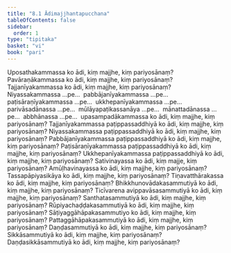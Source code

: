 ```yaml
---
title: "8.1 Ādimajjhantapucchana"
tableOfContents: false
sidebar:
  order: 1
type: "tipitaka"
basket: "vi"
book: "pari"
---
```



<DynamicBreadcrumb />

<Division number="332" book="pari" e="ch" v="5" p="251">

<Paragraph number="1593" book="pari">
Uposathakammassa ko ādi, kiṃ majjhe, kiṃ pariyosānaṃ? Pavāraṇākammassa ko ādi, kiṃ majjhe, kiṃ pariyosānaṃ? Tajjanīyakammassa ko ādi, kiṃ majjhe, kiṃ pariyosānaṃ? Niyassakammassa …pe…  pabbājanīyakammassa …pe…  paṭisāraṇīyakammassa …pe…  ukkhepanīyakammassa …pe…  parivāsadānassa …pe…  mūlāyapaṭikassanāya …pe…  mānattadānassa …pe…  abbhānassa …pe…  upasampadākammassa ko ādi, kiṃ majjhe, kiṃ pariyosānaṃ? Tajjanīyakammassa paṭippassaddhiyā ko ādi, kiṃ majjhe, kiṃ pariyosānaṃ? Niyassakammassa paṭippassaddhiyā ko ādi, kiṃ majjhe, kiṃ pariyosānaṃ? Pabbājanīyakammassa paṭippassaddhiyā ko ādi, kiṃ majjhe, kiṃ pariyosānaṃ? Paṭisāraṇīyakammassa paṭippassaddhiyā ko ādi, kiṃ majjhe, kiṃ pariyosānaṃ? Ukkhepanīyakammassa paṭippassaddhiyā ko ādi, kiṃ majjhe, kiṃ pariyosānaṃ? Sativinayassa ko ādi, kiṃ majje, kiṃ pariyosānaṃ? Amūḷhavinayassa ko ādi, kiṃ majjhe, kiṃ pariyosānaṃ? Tassapāpiyasikāya ko ādi, kiṃ majjhe, kiṃ pariyosānaṃ? Tiṇavatthārakassa ko ādi, kiṃ majjhe, kiṃ pariyosānaṃ? Bhikkhunovādakasammutiyā ko ādi, kiṃ majjhe, kiṃ pariyosānaṃ? Ticīvarena avippavāsasammutiyā ko ādi, kiṃ majjhe, kiṃ pariyosānaṃ? Santhatasammutiyā ko ādi, kiṃ majjhe, kiṃ pariyosānaṃ? Rūpiyachaḍḍakasammutiyā ko ādi, kiṃ majjhe, kiṃ pariyosānaṃ? Sāṭiyaggāhāpakasammutiyo ko ādi, kiṃ majjhe, kiṃ pariyosānaṃ? Pattaggāhāpakasammutiyā ko ādi, kiṃ majjhe, kiṃ pariyosānaṃ? Daṇḍasammutiyā ko ādi, kiṃ majjhe, kiṃ pariyosānaṃ? Sikkāsammutiyā ko ādi, kiṃ majjhe, kiṃ pariyosānaṃ? Daṇḍasikkāsammutiyā ko ādi, kiṃ majjhe, kiṃ pariyosānaṃ?
</Paragraph>
</Division>